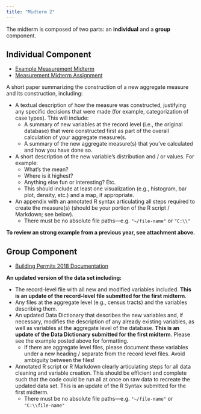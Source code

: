 ```yaml
---
title: "Midterm 2"
---
```


The midterm is composed of two parts: an **individual** and a **group** component. 

## Individual Component

- [Example Measurement Midterm](static/Vazquez Measurement Midterm.pdf)
- [Measurement Midterm Assignment](static/Measurement Mid-Term Assignment.pdf)

A short paper summarizing the construction of a new aggregate measure and its construction, including:

- A textual description of how the measure was constructed, justifying any specific decisions that were made (for example, categorization of case types). This will include:
    - A summary of new variables at the record level (i.e., the original database) that were constructed first as part of the overall calculation of your aggregate measure(s.
    - A summary of the new aggregate measure(s) that you've calculated and how you have done so.

- A short description of the new variable's distribution and / or values. For example: 
  - What's the mean? 
  - Where is it highest? 
  - Anything else fun or interesting? Etc. 
  - This should include at least one visualization (e.g., histogram, bar plot, density, etc.) and a map, if appropriate.

- An appendix with an annotated R syntax articulating all steps required to create the measure(s) (should be your portion of the R script / Markdown; see below).
  - There must be no absolute file paths—e.g. `"~/file-name"` or `"C:\\"`

**To review an strong example from a previous year, see attachment above.**


## Group Component 

- [Building Permits 2018 Documentation](static/building-permits-documentation-2018.pdf)

**An updated version of the data set including:**

- The record-level file with all new and modified variables included. **This is an update of the record-level file submitted for the first midterm**.
- Any files at the aggregate level (e.g., census tracts) and the variables describing them.
- An updated Data Dictionary that describes the new variables and, if necessary, modifies the description of any already existing variables, as well as variables at the aggregate level of the database. **This is an update of the Data Dictionary submitted for the first midterm**. Please see the example posted above for formatting.
  - If there are aggregate level files, please document these variables under a new heading / separate from the record level files. Avoid ambiguity between the files! 
- Annotated R script or R Markdown clearly articulating steps for all data cleaning and variable creation. This should be efficient and complete such that the code could be run all at once on raw data to recreate the updated data set. This is an update of the R Syntax submitted for the first midterm.
  - There must be no absolute file paths—e.g. `"~/file-name"` or `"C:\\file-name"`
